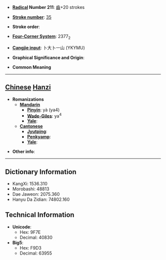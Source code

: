* '''[[Wiktionary:Chinese radical index| Radical]] Number 211''': [[Wiktionary:Chinese radical index 齒|齒]]+20 strokes

* '''[[Wiktionary:Chinese total strokes index|Stroke number]]''': [[Wiktionary:Chinese total strokes index 35|35]]

* '''Stroke order''': 

* '''[[Wiktionary:Chinese four corner index|Four-Corner System]]''': 2377<sub>2</sub>

* '''[[Wiktionary:Chinese Cangjie index|Cangjie input]]''': 卜大卜一山 (YKYMU)

* '''Graphical Significance and Origin''': 

* '''Common Meaning'''

----

== [[Chinese]] [[Hanzi]] ==

* '''Romanizations'''
** '''[[Mandarin]]'''
*** '''[[Pinyin]]''': yà (ya4)
*** '''[[Wade-Giles]]''': ya<sup>4</sup>
*** '''[[Yale]]''': 
** '''[[Cantonese]]'''
*** '''[[Jyutping]]''':
*** '''[[Penkyamp]]''': 
*** '''[[Yale]]''': 

* '''Other info''': 

----

== Dictionary Information ==

* KangXi: 1536.310
* Morobashi: 48813
* Dae Jaweon: 2075.360
* Hanyu Da Zidian: 74802.160

== Technical Information ==

* '''Unicode''':
** Hex: 9F7E
** Decimal: 40830
* '''Big5''':
** Hex: F9D3
** Decimal: 63955